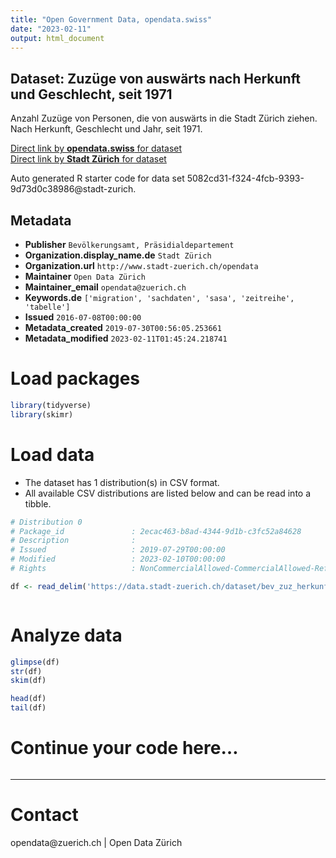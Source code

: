 ```yaml
---
title: "Open Government Data, opendata.swiss"
date: "2023-02-11"
output: html_document
---
```


## Dataset: Zuzüge von auswärts nach Herkunft und Geschlecht, seit 1971


Anzahl Zuzüge von Personen, die von auswärts in die Stadt Zürich ziehen. Nach Herkunft, Geschlecht und Jahr, seit 1971.


[Direct link by **opendata.swiss** for dataset](https://opendata.swiss/de/dataset/zuzuge-nach-herkunft-und-geschlecht-seit-19712)<br>
[Direct link by **Stadt Zürich** for dataset](https://data.stadt-zuerich.ch/dataset/bev_zuz_herkunft_geschlecht_seit1971_od3510)

Auto generated R starter code for data set 5082cd31-f324-4fcb-9393-9d73d0c38986@stadt-zurich.

## Metadata

- **Publisher** `Bevölkerungsamt, Präsidialdepartement`
- **Organization.display_name.de** `Stadt Zürich`
- **Organization.url** `http://www.stadt-zuerich.ch/opendata`
- **Maintainer** `Open Data Zürich`
- **Maintainer_email** `opendata@zuerich.ch`
- **Keywords.de** `['migration', 'sachdaten', 'sasa', 'zeitreihe', 'tabelle']`
- **Issued** `2016-07-08T00:00:00`
- **Metadata_created** `2019-07-30T00:56:05.253661`
- **Metadata_modified** `2023-02-11T01:45:24.218741`


# Load packages

```r

library(tidyverse)
library(skimr)

```

# Load data

-   The dataset has 1 distribution(s) in CSV format.
-   All available CSV distributions are listed below and can be read into a tibble.

```r

# Distribution 0
# Package_id               : 2ecac463-b8ad-4344-9d1b-c3fc52a84628
# Description              : 
# Issued                   : 2019-07-29T00:00:00
# Modified                 : 2023-02-10T00:00:00
# Rights                   : NonCommercialAllowed-CommercialAllowed-ReferenceNotRequired

df <- read_delim('https://data.stadt-zuerich.ch/dataset/bev_zuz_herkunft_geschlecht_seit1971_od3510/download/BEV351OD3510.csv')



```

# Analyze data

```r

glimpse(df)
str(df)
skim(df)

head(df)
tail(df)

```

# Continue your code here...

```r

```

------------------------------------------------------------------------

# Contact

opendata@zuerich.ch | Open Data Zürich
